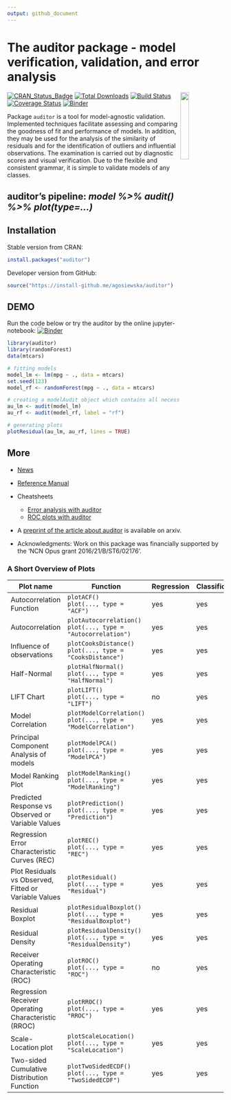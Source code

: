 ```yaml
---
output: github_document
---
```


# The auditor package - model verification, validation, and error analysis   
<img src="materials/auditor2.png" width="20%" align="right" />


[![CRAN_Status_Badge](http://www.r-pkg.org/badges/version/auditor)](https://cran.r-project.org/package=auditor)
[![Total Downloads](http://cranlogs.r-pkg.org/badges/grand-total/auditor)](http://cranlogs.r-pkg.org/badges/grand-total/auditor)
[![Build Status](https://travis-ci.org/MI2DataLab/auditor.svg?branch=master)](https://travis-ci.org/MI2DataLab/auditor)
[![Coverage Status](https://img.shields.io/codecov/c/github/mi2datalab/auditor/master.svg)](https://codecov.io/github/mi2datalab/auditor?branch=master)
[![Binder](https://mybinder.org/badge.svg)](https://hub.mybinder.org/user/mi2datalab-auditor-qzj1zvt8/notebooks/jupyter-notebooks/auditor_dragons_demo.ipynb)


Package `auditor` is a tool for model-agnostic validation. 
Implemented techniques facilitate assessing and comparing the goodness of fit and performance of models. In addition, they may be used for the analysis of the similarity of residuals and for the identification of outliers and influential observations. The examination is carried out by diagnostic scores and visual verification. 
Due to the flexible and consistent grammar, it is simple to validate models of any classes.

## auditor's pipeline: *model %>% audit() %>% plot(type=...)*


## Installation

Stable version from CRAN:

```r
install.packages("auditor")
```


Developer version from GitHub:

```r
source("https://install-github.me/agosiewska/auditor")
```

## DEMO

Run the code below or try the auditor by the online jupyter-notebook: [![Binder](https://mybinder.org/badge.svg)](https://mybinder.org/v2/gh/mi2datalab/auditor/master?filepath=jupyter-notebooks%2Fauditor-demo.ipynb)

```r
library(auditor)
library(randomForest)
data(mtcars)

# fitting models
model_lm <- lm(mpg ~ ., data = mtcars)
set.seed(123)
model_rf <- randomForest(mpg ~ ., data = mtcars)

# creating a modelAudit object which contains all necessary components required for further processing
au_lm <- audit(model_lm)
au_rf <- audit(model_rf, label = "rf")

# generating plots
plotResidual(au_lm, au_rf, lines = TRUE)
```

## More

- [News](NEWS.md)

- [Reference Manual](https://mi2datalab.github.io/auditor/)

- Cheatsheets

  - [Error analysis with auditor](https://raw.githubusercontent.com/mi2datalab/auditor/master/materials/auditor_cheatsheet.png)
  - [ROC plots with auditor](https://raw.githubusercontent.com/mi2datalab/auditor/master/materials/auditor_cheatsheet_ROC.png)

- A [preprint of the article about auditor](https://arxiv.org/abs/1809.07763) is available on arxiv.

- Acknowledgments: Work on this package was financially supported by the ‘NCN Opus grant 2016/21/B/ST6/02176’.

### A Short Overview of Plots

| Plot name                                             | Function                                                               | Regression | Classification | Examples                                                                                                                                                         |
|-------------------------------------------------------|------------------------------------------------------------------------|------------|----------------|------------------------------------------------------------------------------------------------------------------------------------------------------------------|
| Autocorrelation Function                              | `plotACF()` </br> `plot(..., type = "ACF")`                            |    yes     |     yes        | [Examples](https://mi2datalab.github.io/auditor/articles/model_residuals_audit.html#plotacf---autocorrelation-function-of-residuals)                             | 
| Autocorrelation                                       | `plotAutocorrelation()` </br> `plot(..., type = "Autocorrelation")`    |    yes     |      yes       | [Examples](https://mi2datalab.github.io/auditor/articles/model_residuals_audit.html#plotautocorrelation---autocorrelation-of-residuals)                          |
| Influence of observations                             | `plotCooksDistance()` </br> `plot(..., type = "CooksDistance")`        |    yes     |      yes       | [Examples](https://mi2datalab.github.io/auditor/articles/observation_influence_audit.html#which-observations-are-outlyers)                                       |     
| Half-Normal                                           | `plotHalfNormal()` </br> `plot(..., type = "HalfNormal")`              |    yes     |     yes        | [Examples](https://mi2datalab.github.io/auditor/articles/model_fit_audit.html)                                                                                   |
| LIFT Chart                                            | `plotLIFT()` </br> `plot(..., type = "LIFT")`                          |    no      |     yes        | [Examples](https://mi2datalab.github.io/auditor/articles/model_evaluation_audit.html#lift-chart)                                                                         |
| Model Correlation                                     | `plotModelCorrelation()` </br> `plot(..., type = "ModelCorrelation")`  |    yes     |    yes         | [Examples](https://mi2datalab.github.io/auditor/articles/model_residuals_audit.html#plotmodelcorrelation---correlation-of-models)                                |
| Principal Component Analysis of models                | `plotModelPCA()` </br> `plot(..., type = "ModelPCA")`                  |    yes     |     yes        | [Examples](https://mi2datalab.github.io/auditor/articles/model_residuals_audit.html#plotmodelpca---model-pca)                                                    |
| Model Ranking Plot                                    | `plotModelRanking()` </br> `plot(..., type = "ModelRanking")`          |    yes     |     yes        | [Examples](https://mi2datalab.github.io/auditor/articles/model_performance_audit.html)                                                                           |
| Predicted Response vs Observed or Variable Values     | `plotPrediction()` </br> `plot(..., type = "Prediction")`              |    yes     |      yes       | [Examples](https://mi2datalab.github.io/auditor/articles/model_residuals_audit.html#plotpredition---observed-vs-predicted)                                       |
| Regression Error Characteristic Curves (REC)          | `plotREC()` </br> `plot(..., type = "REC")`                            |    yes     |      yes       | [Examples](https://mi2datalab.github.io/auditor/articles/model_residuals_audit.html#plotrec---regression-error-characteristic-rec-curve)                         |
| Plot Residuals vs Observed, Fitted or Variable Values | `plotResidual()` </br> `plot(..., type = "Residual")`                  |    yes     |     yes        | [Examples](https://mi2datalab.github.io/auditor/articles/model_residuals_audit.html#plotresidual---plot-residuals-vs-observed-fitted-or-variable-values)       |
| Residual Boxplot                                      | `plotResidualBoxplot()` </br> `plot(..., type = "ResidualBoxplot")`    |    yes     |     yes        | [Examples](https://mi2datalab.github.io/auditor/articles/model_residuals_audit.html#plotresidualboxplot---boxplot-of-residuals)                                |
| Residual Density                                      | `plotResidualDensity()` </br> `plot(..., type = "ResidualDensity")`    |    yes     |      yes       | [Examples](https://mi2datalab.github.io/auditor/articles/model_residuals_audit.html#plotresidualdensity---density-of-residuals)                                |
| Receiver Operating Characteristic (ROC)               | `plotROC()` </br> `plot(..., type = "ROC")`                            |    no      |      yes       | [Examples](https://mi2datalab.github.io/auditor/articles/model_evaluation_audit.html#receiver-operating-characteristic-roc)                                                                                   |
| Regression Receiver Operating Characteristic (RROC)   | `plotRROC()` </br> `plot(..., type = "RROC")`                          |    yes     |     yes        | [Examples](https://mi2datalab.github.io/auditor/articles/model_residuals_audit.html#plotrroc---regression-receiver-operating-characteristic-rroc)                |
| Scale-Location plot                                   | `plotScaleLocation()` </br> `plot(..., type = "ScaleLocation")`        |    yes     |      yes       | [Examples](https://mi2datalab.github.io/auditor/articles/model_residuals_audit.html#plotscalelocation---scale-location-plot)                                     |
| Two-sided Cumulative Distribution Function            |  `plotTwoSidedECDF()` </br> `plot(..., type = "TwoSidedECDF")`         |    yes     |      yes       | [Examples](https://mi2datalab.github.io/auditor/articles/model_residuals_audit.html#plottwosidedecdf---two-sided-empirical-cumulative-distribution-function-ecdf) |
